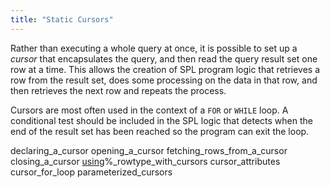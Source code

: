 ```yaml
---
title: "Static Cursors"
---
```


<div id="static_cursors" class="registered_link"></div>


Rather than executing a whole query at once, it is possible to set up a *cursor* that encapsulates the query, and then read the query result set one row at a time. This allows the creation of SPL program logic that retrieves a row from the result set, does some processing on the data in that row, and then retrieves the next row and repeats the process.

Cursors are most often used in the context of a `FOR` or `WHILE` loop. A conditional test should be included in the SPL logic that detects when the end of the result set has been reached so the program can exit the loop.

<div class="toctree" maxdepth="3">

declaring\_a\_cursor opening\_a\_cursor fetching\_rows\_from\_a\_cursor closing\_a\_cursor [using]()%\_rowtype\_with\_cursors cursor\_attributes cursor\_for\_loop parameterized\_cursors

</div>
